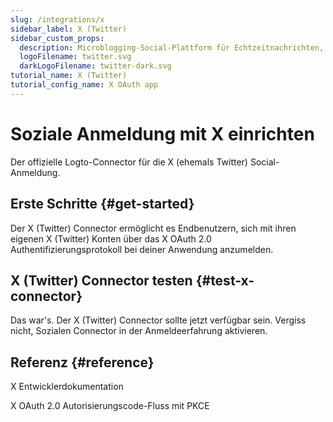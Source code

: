 ```yaml
---
slug: /integrations/x
sidebar_label: X (Twitter)
sidebar_custom_props:
  description: Microblogging-Social-Plattform für Echtzeitnachrichten, Diskussionen und Zahlungs- / Creator-Tools.
  logoFilename: twitter.svg
  darkLogoFilename: twitter-dark.svg
tutorial_name: X (Twitter)
tutorial_config_name: X OAuth app
---
```




# Soziale Anmeldung mit X einrichten

Der offizielle Logto-Connector für die X (ehemals Twitter) Social-Anmeldung.

<GuideTip />

## Erste Schritte \{#get-started}

Der X (Twitter) Connector ermöglicht es Endbenutzern, sich mit ihren eigenen X (Twitter) Konten über das X OAuth 2.0 Authentifizierungsprotokoll bei deiner Anwendung anzumelden.

<Integration />

## X (Twitter) Connector testen \{#test-x-connector}

Das war's. Der X (Twitter) Connector sollte jetzt verfügbar sein. Vergiss nicht, <MainSiteUrl href="/connectors/social-connectors#enable-social-sign-in">Sozialen Connector in der Anmeldeerfahrung aktivieren</MainSiteUrl>.

## Referenz \{#reference}

<Url href="https://developer.x.com/en/docs">X Entwicklerdokumentation</Url>

<Url href="https://developer.x.com/en/docs/authentication/oauth-2-0/authorization-code">
  X OAuth 2.0 Autorisierungscode-Fluss mit PKCE
</Url>
